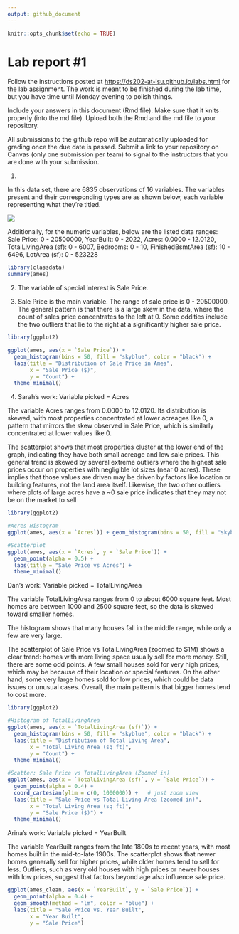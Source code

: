 ```yaml
---
output: github_document
---
```


<!-- README.md is generated from README.Rmd. Please edit the README.Rmd file -->

```r
knitr::opts_chunk$set(echo = TRUE)
```

# Lab report #1

Follow the instructions posted at <https://ds202-at-isu.github.io/labs.html> for the lab assignment. The work is meant to be finished during the lab time, but you have time until Monday evening to polish things.

Include your answers in this document (Rmd file). Make sure that it knits properly (into the md file). Upload both the Rmd and the md file to your repository.

All submissions to the github repo will be automatically uploaded for grading once the due date is passed. Submit a link to your repository on Canvas (only one submission per team) to signal to the instructors that you are done with your submission.

1.  

In this data set, there are 6835 observations of 16 variables. The variables present and their corresponding types are as shown below, each variable representing what they're titled.

![](Screenshot1.png)

Additionally, for the numeric variables, below are the listed data ranges: Sale Price: 0 - 20500000, YearBuilt: 0 - 2022, Acres: 0.0000 - 12.0120, TotalLivingArea (sf): 0 - 6007, Bedrooms: 0 - 10, FinishedBsmtArea (sf): 10 - 6496, LotArea (sf): 0 - 523228

```r
library(classdata)
summary(ames)
```

2.  The variable of special interest is Sale Price.

3.  Sale Price is the main variable. The range of sale price is 0 - 20500000. The general pattern is that there is a large skew in the data, where the count of sales price concentrates to the left at 0. Some oddities include the two outliers that lie to the right at a significantly higher sale price.

```r
library(ggplot2)

ggplot(ames, aes(x = `Sale Price`)) +
  geom_histogram(bins = 50, fill = "skyblue", color = "black") +
  labs(title = "Distribution of Sale Price in Ames",
       x = "Sale Price ($)",
       y = "Count") +
  theme_minimal()
```

4.  Sarah's work: Variable picked = Acres

The variable Acres ranges from 0.0000 to 12.0120. Its distribution is skewed, with most properties concentrated at lower acreages like 0, a pattern that mirrors the skew observed in Sale Price, which is similarly concentrated at lower values like 0.

The scatterplot shows that most properties cluster at the lower end of the graph, indicating they have both small acreage and low sale prices. This general trend is skewed by several extreme outliers where the highest sale prices occur on properties with negligible lot sizes (near 0 acres). These implies that those values are driven may be driven by factors like location or building features, not the land area itself. Likewise, the two other outliers where plots of large acres have a \~0 sale price indicates that they may not be on the market to sell

```r
library(ggplot2)

#Acres Histogram
ggplot(ames, aes(x = `Acres`)) + geom_histogram(bins = 50, fill = "skyblue", color = "black") + labs(title = "Distribution of Acres in Ames", x = "Acres", y = "Count") + theme_minimal()

#Scatterplot
ggplot(ames, aes(x = `Acres`, y = `Sale Price`)) +
  geom_point(alpha = 0.5) +
  labs(title = "Sale Price vs Acres") +
  theme_minimal()

```


Dan's work: Variable picked = TotalLivingArea

The variable TotalLivingArea ranges from 0 to about 6000 square feet. Most homes are between 1000 and 2500 square feet, so the data is skewed toward smaller homes.

The histogram shows that many houses fall in the middle range, while only a few are very large.

The scatterplot of Sale Price vs TotalLivingArea (zoomed to $1M) shows a clear trend: homes with more living space usually sell for more money. Still, there are some odd points. A few small houses sold for very high prices, which may be because of their location or special features. On the other hand, some very large homes sold for low prices, which could be data issues or unusual cases. Overall, the main pattern is that bigger homes tend to cost more.

```r
library(ggplot2)

#Histogram of TotalLivingArea
ggplot(ames, aes(x = `TotalLivingArea (sf)`)) +
  geom_histogram(bins = 50, fill = "skyblue", color = "black") +
  labs(title = "Distribution of Total Living Area",
       x = "Total Living Area (sq ft)",
       y = "Count") +
  theme_minimal()

#Scatter: Sale Price vs TotalLivingArea (Zoomed in)
ggplot(ames, aes(x = `TotalLivingArea (sf)`, y = `Sale Price`)) +
  geom_point(alpha = 0.4) +
  coord_cartesian(ylim = c(0, 1000000)) +   # just zoom view
  labs(title = "Sale Price vs Total Living Area (zoomed in)",
       x = "Total Living Area (sq ft)",
       y = "Sale Price ($)") +
  theme_minimal()

```

Arina's work: Variable picked = YearBuilt

The variable YearBuilt ranges from the late 1800s to recent years, with most homes built in the mid-to-late 1900s. The scatterplot shows that newer homes generally sell for higher prices, while older homes tend to sell for less. Outliers, such as very old houses with high prices or newer houses with low prices, suggest that factors beyond age also influence sale price.

```r
ggplot(ames_clean, aes(x = `YearBuilt`, y = `Sale Price`)) +
  geom_point(alpha = 0.4) +
  geom_smooth(method = "lm", color = "blue") +
  labs(title = "Sale Price vs. Year Built",
       x = "Year Built",
       y = "Sale Price")

```



